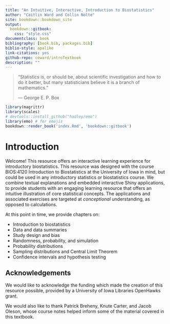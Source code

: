 ```yaml
--- 
title: "An Intuitive, Interactive, Introduction to Biostatistics"
author: "Caitlin Ward and Collin Nolte"
site: bookdown::bookdown_site
output: 
  bookdown::gitbook:
    css: "style.css"
documentclass: book
bibliography: [book.bib, packages.bib]
biblio-style: apalike
link-citations: yes
github-repo: ceward/introTextbook
description: ""
---
```


> "Statistics is, or should be, about scientific investigation and how to do it better, but many statisticians believe it is a branch of mathematics."
>
> --- George E. P. Box

```r
library(magrittr)
library(scales)
# devtools::install_github("hadley/emo")
library(emo) # for emojis
bookdown::render_book('index.Rmd', 'bookdown::gitbook')
```


# Introduction {-}

Welcome! This resource offers an interactive learning experience for introductory
biostatistics. This resource was designed with the course BIOS:4120 Introduction
to Biostatistics at the University of Iowa in mind, but could be used in any 
introductory statistics or biostatistics course. We combine textual explanations
and embedded interactive Shiny applications, to provide students with an engaging
learning resource that offers an intuitive illustration of core statistical 
concepts. The applications and associated exercises are targeted at
*conceptional* understanding, as opposed to calculations.

At this point in time, we provide chapters on:

* Introduction to biostatistics
* Data and data summaries
* Study design and bias
* Randomness, probability, and simulation
* Probability distributions
* Sampling distributions and Central Limit Theorem
* Confidence intervals and hypothesis testing


<!-- ::: {.infobox .hazard data-latex="hazard"} -->
<!-- This resource is in a Beta phase -->
<!-- ::: -->



## Acknowledgements {-}

We would like to acknowledge the funding which made the creation of this 
resource possible, provided by a University of Iowa Libraries OpenHawks grant.

We would also like to thank Patrick Breheny, Knute Carter, and Jacob Oleson, 
whose course notes helped inform some of the material covered in this textbook.


